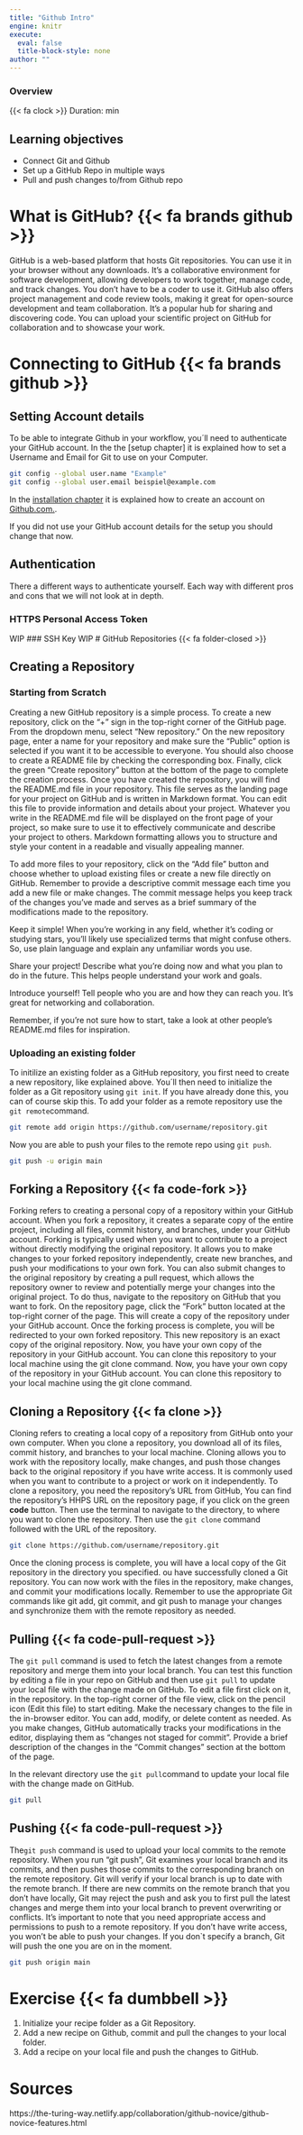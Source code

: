 ```yaml
---
title: "Github Intro"
engine: knitr
execute:
  eval: false
  title-block-style: none
author: ""
---
```

::: callout-note
### Overview

{{< fa clock >}} Duration:  min
:::

## Learning objectives

-   Connect Git and Github
-   Set up a GitHub Repo in multiple ways
-   Pull and push changes to/from Github repo

# What is GitHub? {{< fa brands github >}}

GitHub is a web-based platform that hosts Git repositories. You can use it in your browser without any downloads. It's a collaborative environment for software development, allowing developers to work together, manage code, and track changes. You don't have to be a coder to use it. GitHub also offers project management and code review tools, making it great for open-source development and team collaboration. It's a popular hub for sharing and discovering code. You can upload your scientific project on GitHub for collaboration and to showcase your work.

# Connecting to GitHub {{< fa brands github >}}

## Setting Account details

To be able to integrate Github in your workflow, you´ll need to authenticate your GitHub account. In the the [setup chapter] it is explained how to set a Username and Email for Git to use on your Computer.

```bash

git config --global user.name "Example"
git config --global user.email beispiel@example.com

```

In the [installation chapter](installation.qmd) it is explained how to create an account on [Github.com.](Github.com).

If you did not use your GitHub account details for the setup you should change that now.

## Authentication

There a different ways to authenticate yourself. Each way with different pros and cons that we will not look at in depth.

### HTTPS Personal Access Token
WIP
### SSH Key
WIP
# GitHub Repositories {{< fa folder-closed >}}

## Creating a Repository

### Starting from Scratch

Creating a new GitHub repository is a simple process. To create a new repository, click on the "+" sign in the top-right corner of the GitHub page. From the dropdown menu, select "New repository." On the new repository page, enter a name for your repository and make sure the "Public" option is selected if you want it to be accessible to everyone. You should also choose to create a README file by checking the corresponding box. Finally, click the green "Create repository" button at the bottom of the page to complete the creation process. Once you have created the repository, you will find the README.md file in your repository. This file serves as the landing page for your project on GitHub and is written in Markdown format. You can edit this file to provide information and details about your project. Whatever you write in the README.md file will be displayed on the front page of your project, so make sure to use it to effectively communicate and describe your project to others. Markdown formatting allows you to structure and style your content in a readable and visually appealing manner.

To add more files to your repository, click on the "Add file" button and choose whether to upload existing files or create a new file directly on GitHub. Remember to provide a descriptive commit message each time you add a new file or make changes. The commit message helps you keep track of the changes you've made and serves as a brief summary of the modifications made to the repository.

::: {.callout-tip title="writing a README file" collapse="true"}
Keep it simple! When you're working in any field, whether it's coding or studying stars, you'll likely use specialized terms that might confuse others. So, use plain language and explain any unfamiliar words you use.

Share your project! Describe what you're doing now and what you plan to do in the future. This helps people understand your work and goals.

Introduce yourself! Tell people who you are and how they can reach you. It's great for networking and collaboration.

Remember, if you're not sure how to start, take a look at other people's README.md files for inspiration.
:::

### Uploading an existing folder

To initilize an existing folder as a GitHub repository, you first need to create a new repository, like explained above. You´ll then need to initialize the folder as a Git repository using `git init`. If you have already done this, you can of course skip this. To add your folder as a remote repository use the `git remote`command.

```bash
git remote add origin https://github.com/username/repository.git
```

Now you are able to push your files to the remote repo using `git push`.

```bash
git push -u origin main
```

## Forking a Repository  {{< fa code-fork >}}

Forking refers to creating a personal copy of a repository within your GitHub account. When you fork a repository, it creates a separate copy of the entire project, including all files, commit history, and branches, under your GitHub account. Forking is typically used when you want to contribute to a project without directly modifying the original repository. It allows you to make changes to your forked repository independently, create new branches, and push your modifications to your own fork. You can also submit changes to the original repository by creating a pull request, which allows the repository owner to review and potentially merge your changes into the original project. To do thus, navigate to the repository on GitHub that you want to fork. On the repository page, click the "Fork" button located at the top-right corner of the page. This will create a copy of the repository under your GitHub account. Once the forking process is complete, you will be redirected to your own forked repository. This new repository is an exact copy of the original repository. Now, you have your own copy of the repository in your GitHub account. You can clone this repository to your local machine using the git clone command. Now, you have your own copy of the repository in your GitHub account. You can clone this repository to your local machine using the git clone command.

## Cloning a Repository {{< fa clone >}}

Cloning refers to creating a local copy of a repository from GitHub onto your own computer. When you clone a repository, you download all of its files, commit history, and branches to your local machine. Cloning allows you to work with the repository locally, make changes, and push those changes back to the original repository if you have write access. It is commonly used when you want to contribute to a project or work on it independently. To clone a repository, you need the repository's URL from GitHub, You can find the repository's HHPS URL on the repository page, if you click on the green **code** button. Then use the terminal to navigate to the directory, to where you want to clone the repository. Then use the `git clone` command followed with the URL of the repository.

```bash
git clone https://github.com/username/repository.git
```

Once the cloning process is complete, you will have a local copy of the Git repository in the directory you specified. ou have successfully cloned a Git repository. You can now work with the files in the repository, make changes, and commit your modifications locally. Remember to use the appropriate Git commands like git add, git commit, and git push to manage your changes and synchronize them with the remote repository as needed.

## Pulling {{< fa code-pull-request >}}

The `git pull` command is used to fetch the latest changes from a remote repository and merge them into your local branch. You can test this function by editing a file in your repo on GitHub and then use `git pull` to update your local file with the change made on GitHub. To edit a file first click on it, in the repository. In the top-right corner of the file view, click on the pencil icon (Edit this file) to start editing. Make the necessary changes to the file in the in-browser editor. You can add, modify, or delete content as needed. As you make changes, GitHub automatically tracks your modifications in the editor, displaying them as "changes not staged for commit". Provide a brief description of the changes in the "Commit changes" section at the bottom of the page.

In the relevant directory use the `git pull`command to update your local file with the change made on GitHub.

```bash
git pull
```

## Pushing {{< fa code-pull-request >}}

The`git push` command is used to upload your local commits to the remote repository. When you run "git push", Git examines your local branch and its commits, and then pushes those commits to the corresponding branch on the remote repository. Git will verify if your local branch is up to date with the remote branch. If there are new commits on the remote branch that you don't have locally, Git may reject the push and ask you to first pull the latest changes and merge them into your local branch to prevent overwriting or conflicts. It's important to note that you need appropriate access and permissions to push to a remote repository. If you don't have write access, you won't be able to push your changes. If you don\`t specify a branch, Git will push the one you are on in the moment.

```bash
git push origin main
```

# Exercise {{< fa dumbbell >}}

1.  Initialize your recipe folder as a Git Repository.
2.  Add a new recipe on Github, commit and pull the changes to your local folder.
3.  Add a recipe on your local file and push the changes to GitHub.

# Sources

https://the-turing-way.netlify.app/collaboration/github-novice/github-novice-features.html
